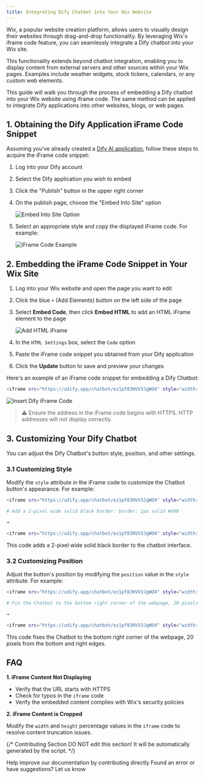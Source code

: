 ```yaml
---
title: Integrating Dify Chatbot into Your Wix Website
---
```



Wix, a popular website creation platform, allows users to visually design their websites through drag-and-drop functionality. By leveraging Wix's iframe code feature, you can seamlessly integrate a Dify chatbot into your Wix site.

This functionality extends beyond chatbot integration, enabling you to display content from external servers and other sources within your Wix pages. Examples include weather widgets, stock tickers, calendars, or any custom web elements.

This guide will walk you through the process of embedding a Dify chatbot into your Wix website using iframe code. The same method can be applied to integrate Dify applications into other websites, blogs, or web pages.

## 1. Obtaining the Dify Application iFrame Code Snippet

Assuming you've already created a [Dify AI application](https://docs.dify.ai/guides/application-orchestrate/creating-an-application), follow these steps to acquire the iFrame code snippet:

1. Log into your Dify account
2. Select the Dify application you wish to embed
3. Click the "Publish" button in the upper right corner
4.  On the publish page, choose the "Embed Into Site" option

    ![Embed Into Site Option](https://assets-docs.dify.ai/dify-enterprise-mintlify/en/learn-more/use-cases/238daf21d6632d7d20cc9a6b882194f9.png)
5.  Select an appropriate style and copy the displayed iFrame code. For example:

    ![iFrame Code Example](https://assets-docs.dify.ai/dify-enterprise-mintlify/en/learn-more/use-cases/ebab9e1f734d80e793db3675a46099fb.png)

## 2. Embedding the iFrame Code Snippet in Your Wix Site

1. Log into your Wix website and open the page you want to edit
2. Click the blue `+` (Add Elements) button on the left side of the page
3.  Select **Embed Code**, then click **Embed HTML** to add an HTML iFrame element to the page

    ![Add HTML iFrame](https://assets-docs.dify.ai/dify-enterprise-mintlify/en/learn-more/use-cases/43b79d103da8beb69619e8f122609b89.png)
4. In the `HTML Settings` box, select the `Code` option
5. Paste the iFrame code snippet you obtained from your Dify application
6. Click the **Update** button to save and preview your changes

Here's an example of an iFrame code snippet for embedding a Dify Chatbot:

```bash
<iframe src="https://udify.app/chatbot/ez1pf83HVV3JgWO4" style="width: 100%; height: 100%; min-height: 700px" frameborder="0" allow="microphone"></iframe>
```

![Insert Dify iFrame Code](https://assets-docs.dify.ai/dify-enterprise-mintlify/en/learn-more/use-cases/fb257be087645aaa5eb2ae01a4a15d8d.png)

> ⚠️ Ensure the address in the iFrame code begins with HTTPS. HTTP addresses will not display correctly.

## 3. Customizing Your Dify Chatbot

You can adjust the Dify Chatbot's button style, position, and other settings.

### 3.1 Customizing Style

Modify the `style` attribute in the iFrame code to customize the Chatbot button's appearance. For example:

```bash
<iframe src="https://udify.app/chatbot/ez1pf83HVV3JgWO4" style="width: 100%; height: 100%; min-height: 700px" frameborder="0" allow="microphone"></iframe>

# Add a 2-pixel wide solid black border: border: 2px solid #000

→

<iframe src="https://udify.app/chatbot/ez1pf83HVV3JgWO4" style="width: 80%; height: 80%; min-height: 500px; border: 2px solid #000;" frameborder="0" allow="microphone"></iframe>
```

This code adds a 2-pixel wide solid black border to the chatbot interface.

### 3.2 Customizing Position

Adjust the button's position by modifying the `position` value in the `style` attribute. For example:

```bash
<iframe src="https://udify.app/chatbot/ez1pf83HVV3JgWO4" style="width: 100%; height: 100%; min-height: 700px" frameborder="0" allow="microphone"></iframe>

# Fix the Chatbot to the bottom right corner of the webpage, 20 pixels from the bottom and right edges.

→

<iframe src="https://udify.app/chatbot/ez1pf83HVV3JgWO4" style="width: 100%; height: 100%; min-height: 700px; position: fixed; bottom: 20px; right: 20px;" frameborder="0" allow="microphone"></iframe>
```

This code fixes the Chatbot to the bottom right corner of the webpage, 20 pixels from the bottom and right edges.

## FAQ

**1. iFrame Content Not Displaying**

* Verify that the URL starts with HTTPS
* Check for typos in the `iframe` code
* Verify the embedded content complies with Wix's security policies

**2. iFrame Content is Cropped**

Modify the `width` and `height` percentage values in the `iframe` code to resolve content truncation issues.

{/*
Contributing Section
DO NOT edit this section!
It will be automatically generated by the script.
*/}

<CardGroup cols="2">
    <Card
        title="Edit this page"
        icon="pen-to-square"
        href="https://github.com/langgenius/dify-docs/edit/main/en/learn-more/use-cases/how-to-integrate-dify-chatbot-to-your-wix-website.mdx"
    >
        Help improve our documentation by contributing directly
    </Card>
    <Card
        title="Report an issue"
        icon="github"
        href="https://github.com/langgenius/dify-docs/issues/new?title=Documentation%20Issue%3A%20o-integrate-dify-chatbot-to-your-wix-webs&body=%23%23%20Issue%20Description%0A%3C%21--%20Please%20briefly%20describe%20the%20issue%20you%20found%20--%3E%0A%0A%23%23%20Page%20Link%0Ahttps%3A%2F%2Fgithub.com%2Flanggenius%2Fdify-docs%2Fblob%2Fmain%2Fen/learn-more/use-cases%2Fhow-to-integrate-dify-chatbot-to-your-wix-website.mdx%0A%0A%23%23%20Suggested%20Changes%0A%3C%21--%20If%20you%20have%20specific%20suggestions%20for%20changes%2C%20please%20describe%20them%20here%20--%3E%0A%0A%3C%21--%20Thank%20you%20for%20helping%20improve%20our%20documentation%21%20--%3E"
    >
        Found an error or have suggestions? Let us know
    </Card>
</CardGroup>
